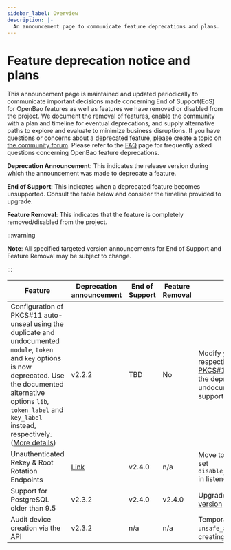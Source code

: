 ```yaml
---
sidebar_label: Overview
description: |-
  An announcement page to communicate feature deprecations and plans.
---
```


# Feature deprecation notice and plans

This announcement page is maintained and updated periodically to communicate important decisions made concerning End of Support(EoS) for OpenBao features as well as features we have removed or disabled from the project. We document the removal of features, enable the community with a plan and timeline for eventual deprecations, and supply alternative paths to explore and evaluate to minimize business disruptions. If you have questions or concerns about a deprecated feature, please create a topic on [the community forum](https://github.com/orgs/openbao/discussions). Please refer to the [FAQ](/docs/deprecation/faq) page for frequently asked questions concerning OpenBao feature deprecations.

**Deprecation Announcement**: This indicates the release version during which the announcement was made to deprecate a feature.

**End of Support**: This indicates when a deprecated feature becomes unsupported. Consult the table below and consider the timeline provided to upgrade.

**Feature Removal**: This indicates that the feature is completely removed/disabled from the project.

:::warning

**Note**: All specified targeted version announcements for End of Support and Feature Removal may be subject to change.

:::


| Feature | Deprecation announcement | End of Support | Feature Removal | Migration Path/Impact | Resources |
| ------- | ------------------------ | -------------- | --------------- | --------------------- | --------- |
| Configuration of PKCS#11 auto-unseal using the duplicate and undocumented `module`, `token` and `key` options is now deprecated. Use the documented alternative options `lib`, `token_label` and `key_label` instead, respectively. ([More details](https://github.com/openbao/go-kms-wrapping/pull/33#discussion_r2112177962)) | v2.2.2                   | TBD            | No              | Modify your configuration file to use the respective supported option, see [PKCS#11 Unseal](/docs/configuration/seal/pkcs11). Impact is minimal as the deprecated options were undocumented. The switch to the supported options should be trivial.     | [PKCS#11 Unseal](/docs/configuration/seal/pkcs11) |
| Unauthenticated Rekey & Root Rotation Endpoints | [Link](/docs/deprecation/unauthed-rekey) | v2.4.0 | n/a | Move to future authenticated variants or set `disable_unauthed_rekey_endpoints=false` in listeners explicitly. | [Listener Configuration](/docs/configuration/listener/) |
| Support for PostgreSQL older than 9.5 | v2.3.2 | v2.4.0 | v2.4.0 | Upgrade to a [supported PostgreSQL version](https://endoflife.date/postgresql) | [PostgreSQL configuration](/docs/configuration/storage/postgresql/) |
| Audit device creation via the API | v2.3.2 | n/a | n/a | Temporarily set `unsafe_allow_api_audit_creation` when creating new audit devices | [Server configuration](/docs/configuration), [Audit devices](/docs/audit) |
